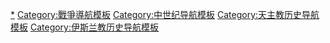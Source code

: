 {{template category
|type = navbox
|topic = [[十字軍東征|十字軍東征]]
|portal = 十字军东征
}}

[[Category:十字军东征|*]]
[[Category:戰爭導航模板|Category:戰爭導航模板]]
[[Category:中世纪导航模板|Category:中世纪导航模板]]
[[Category:天主教历史导航模板|Category:天主教历史导航模板]]
[[Category:伊斯兰教历史导航模板|Category:伊斯兰教历史导航模板]]